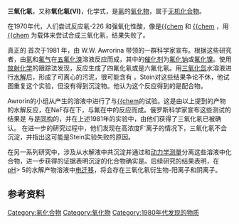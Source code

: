 {{Chembox
 |Name =
 |ImageFile = Radon-trioxide-3D-spacefill.png
 |ImageName = 三氧化氡的结构<ref> 通过的相对论性计算获得氡原子（蓝绿色）的大约的范德华半径（224 pm）和氧原子（红色）的范德华半径（152 pm）生成了该模型。 </ref>
 |OtherNames = 氧化氡(VI)
 |Section1={{Chembox Identifiers
 |SMILES = O=[Rn](=O)=O
 |CASNo= 80948-46-5
 |PubChem= 
 |DrugBank= 
 }}
|Section2={{Chembox Properties
|Rn=1|O=3
| Appearance=
| Density=
| MeltingPtC=
| BoilingPtC=
}}
| Section8={{Chembox Related
| OtherCpds =[[三氧化氙|三氧化氙]]
}}
}}

'''三氧化氡'''，又称'''氧化氡(VI)'''，化学式{{chem|RnO|3}}，是[[氡|氡]]的[[氧化物|氧化物]]，属于[[无机化合物|无机化合物]]。

在1970年代，人们尝试反应氡-226 和强氧化性酸，像是[[硝酸|{{chem]] 和 [[高氯酸|{{chem]] ，用[[三氧化氙|{{chem]] 为载体来尝试合成三氧化氡，结果失败了{{r|Awrorin_1982}}。

真正的{{chem|RnO|3}} 首次于1981 年，由  W.W. Awrorina 带领的一群科学家宣布。根据这些研究者，由[[氡|氡]]和[[氟气|氟气]]在[[五氟化溴|五氟化溴]]溶液反应而成，其中的[[催化剂|催化剂]]为[[氟化钠|氟化钠]]或[[氟化镍|氟化镍]]。使用[[放射化学|放射化学]]的跟踪法发现，反应生成了四氟化氡或是六氟化氡。用[[三氧化氙|三氧化氙]]水溶液进行[[水解|水解]]后，形成了可离心的污泥，很可能含有 {{chem|RnO|3}}{{r|Awrorin_1981}}。Stein对这些结果争论不休，他试图重复这个实验，但没有得到沉淀物{{r|Stein_1984}}。他认为这个反应得到的是{{chem|[RnF]|2|+|[NiF|6|]|2−}}配合物{{r|AdvInorgChem}}。

Awrorin的小组从产生的溶液中进行了{{chem|RnO|3}}与[[氟代氙酸氢铯|{{chem]]的{{le|共沉淀|Coprecipitation}}试验。这是由以上提到的产物的水解反应，在NaF存在下，与氟在{{chem|BrF|5}}中的反应而成。俄罗斯科学家宣布这些测试的结果是 {{chem|RnO|3}}与{{chem|CsXeO|3|F}}是[[同构|同构]]的，并在上述1981年的实验中，由他们获得了三氧化氡已被确认{{r|Awrorin_1985}}。 在进一步的研究过程中，他们发现在高浓度F<sup>-</sup>离子的情况下，三氧化氡不会沉淀，并指出这可能是Stein实验失败的原因。{{r|Awrorin_1987}}

在另一系列研究中，涉及从水解液中共沉淀并通过{{le|超速离心|Ultracentrifuge}}和[[化学动力学|动力学测量]]分离这些溶液中化合物，进一步获得的证据表明沉淀的化合物确实是{{chem|RnO|3}}{{r|AdvInorgChem|Awrorin_1989_1}}。后续研究的结果表明，在[[pH值|pH]]> 5的水解产物溶液中[[电迁移|电迁移]]，将会存在三氧化氡衍生物-阳离子{{chem|HRnO|3|+}}和阴离子{{chem|HRnO|4|-}}{{r|AdvInorgChem|Awrorin_1989_2}}。

== 参考资料 ==
{{reflist|refs=
* <ref name="AdvInorgChem">{{cite book | last = Sykes | first = A. G. | title = Advances in Inorganic Chemistry | publisher = Academic Press | location = San Diego, California, USA | date = 1998-10-28 | page = 92–93 | isbn = 0-12-023646-X | last2 = Hope | first2 = Eric G | volume = 46 | chapter = Radon Chemistry | first3 = Holloway | last3 = John H. | url= https://books.google.com/books?id=6iqXRtz6p3QC&q=RnO3#v=snippet&q=RnO3&f=false | access-date = 2015-07-29}}</ref>
* <ref name=Awrorin_1982>{{cite journal | last = Аврорин | first = В.В. | last2 = Красикова | first2 = Р.Н. | last3 = Нефедов | first3 = В.Д. | last4 = Торопова | first4 = М.А. | title = Современное состояние химии радона | journal = Успехи химии | volume = 51 | page = 35 | issn = 0042-1308 | language = ru | year = 1982}}</ref>
* <ref name=Awrorin_1981>{{cite journal | last = Аврорин | first = В.В. | last2 = Красикова | first2 = Р.Н. | last3 = Нефедов | first3 = В.Д. | last4 = Торопова | first4 = М.А. | title = О получении высших фторидов и окислов радона | journal = Радиохимия | edition = 6 | volume = 23 | page = 879–883 | issn = 0033-8311 | language = ru | year = 1981}}</ref>
* <ref name="Stein_1984">{{cite journal | last = Stein | first = L. | title = Hydrolytic reactions of radon fluorides | journal = Inorganic Chemistry | volume = 23 | edition = 22 | page = 3670–3671 | year = 1984 | doi = 10.1021/ic00190a051 | language = en | issn = 0020-1669}}</ref>
* <ref name=Awrorin_1985>{{cite journal | last = Аврорин | first = В.В. | last2 = Красикова | first2 = Р.Н. | last3 = Нефедов | first3 = В.Д. | last4 = Торопова | first4 = М.А. | title = Соосаждение оксида радона и фторксенонатa цезия | journal = Радиохимия | edition = 4 | volume = 27 | page = 511 | issn = 0033-8311 | language = ru | year = 1985}}</ref>
* <ref name=Awrorin_1987>{{cite journal | last = Аврорин | first = В.В. | last2 = Красикова | first2 = Р.Н. | last3 = Нефедов | first3 = В.Д. | last4 = Торопова | first4 = М.А. | title = Влияние фторид-ионов на устойчивость окисной формы радона в водном растворе | journal = Радиохимия | edition = 3 | volume = 29 | page = 426–427 | issn = 0033-8311 | language = ru | year = 1987}}</ref>
* <ref name=Awrorin_1989_1>{{cite journal | last = Аврорин | first = В.В. | last2 = Красикова | first2 = Р.Н. | last3 = Нефедов | first3 = В.Д. | last4 = Торопова | first4 = М.А. | title = Изучение устойчивости оксида радона в водном растворе | journal = Радиохимия | edition = 2 | volume = 31 | page = 124–127 | issn = 0033-8311 | language = ru | year = 1989}}</ref>
* <ref name=Awrorin_1989_2>{{cite journal | last = Аврорин | first = В.В. | last2 = Красикова | first2 = Р.Н. | last3 = Нефедов | first3 = В.Д. | last4 = Торопова | first4 = М.А. | title = Электромиграция окисленного радона в водном растворе | journal = Радиохимия | edition = 6 | volume = 31 | page = 63–67 | issn = 0033-8311 | language = ru | year = 1989}}</ref>
}}
{{惰性气体化合物}}
{{氧化物}}

[[Category:氡化合物|Category:氡化合物]]
[[Category:氧化物|Category:氧化物]]
[[Category:1980年代发现的物质|Category:1980年代发现的物质]]